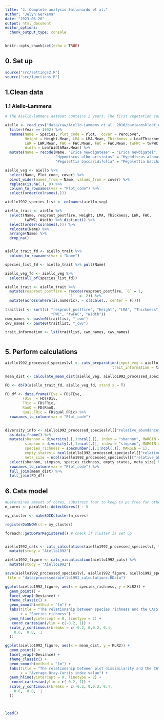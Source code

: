 ```yaml
---
title: "3. Complete analysis Eallonardo et al."
author: "Jelyn Gerkema"
date: "2023-06-20"
output: html_document
editor_options: 
  chunk_output_type: console
---
```


```r
knitr::opts_chunk$set(echo = TRUE)

```

## 0. Set up
```r
source("src/settings2.R")
source("src/functions.R")

```

## 1.Clean data


### 1.1 Aiello-Lammens 
```r





# The Aiello-lammens dataset contains 2 years. The first vegetation survey was done in 1992. The second one in 2011. In 2011, they did two plots per location to account for differences caused by slight differences in the location. I will analyse the data separately. 

aiello <- read_csv("data/raw/Aiello-Lammens et al. 2016/baviaanskloof_data_dryad.csv") %>%
  filter(Year == 1992) %>%
  rename(Name = Species, Plot_code = Plot,  cover = PercCover,
         Height = Height.Mean, LMA = LMA.Mean, Thickness = LeafThickness.Mean,
         LWR = LWR.Mean, FWC = FWC.Mean, FWC = FWC.Mean, twFWC = twFWC.Mean,
         Width = LeafWidthMax.Mean) %>%
  mutate(Name = recode(Name, "Erica newdigateae" = "Erica newdigatei",
                       "Hypodiscus albo-aristatus" = "Hypodiscus alboaristatus",
                       "Pegolettia baccaridifolia" = "Pegolettia baccharidifolia"))

aiello_veg <- aiello %>%
  select(Name, Plot_code, cover) %>%
  pivot_wider(names_from = Name, values_from = cover) %>%
  replace(is.na(.), 0) %>%
  column_to_rownames(var = "Plot_code") %>%
  select(order(colnames(.)))

aiello1992_species_list <- colnames(aiello_veg)

aiello_trait <- aiello %>%
  select(Name, resprout_postfire, Height, LMA, Thickness, LWR, FWC,
         twFWC, Width) %>% distinct() %>%
  select(order(colnames(.))) %>%
  relocate(Name) %>%
  arrange(Name) %>%
  drop_na()


aiello_trait_fd <- aiello_trait %>%
  column_to_rownames(var = "Name") 

species_list_fd <- aiello_trait %>% pull(Name)

aiello_veg_fd <- aiello_veg %>%
  select(all_of(species_list_fd))

aiello_trait <- aiello_trait %>%
  mutate(resprout_postfire = recode(resprout_postfire, `0` = 1,
                             `1`  =  2)) %>%
  mutate(across(where(is.numeric), ~ c(scale(., center = F)))) 
  
traitlist <- sort(c( "resprout_postfire", "Height", "LMA", "Thickness", "LWR", 
                     "FWC", "twFWC", "Width"))
cwm_names <- paste0(traitlist, "_cwm")
cwv_names <- paste0(traitlist, "_cwv")

trait_information <- lst(traitlist, cwm_names, cwv_names)



``` 


## 5. Perform calculations
```r

aiello1992_processed_specieslvl <- cats_preparation(input_veg = aiello_veg, input_trait = aiello_trait, cutoff_value =  0.8, 
                                                 trait_information = trait_information, trait_detail = "Study")

mean_dist <- calculate_mean_dist(aiello_veg, aiello1992_processed_specieslvl)

FD <- dbFD(aiello_trait_fd, aiello_veg_fd, stand.x = T)

FD_df <- data.frame(FEve = FD$FEve,
        FDiv  = FD$FDiv,
        FRic = FD$FRic,
        RaoQ = FD$RaoQ,
        qual.FRic = FD$qual.FRic) %>%
  rownames_to_column(var = "Plot_code")
  

diversity_info <- aiello1992_processed_specieslvl[["relative_abundances"]][["matrix4traits_prop"]] %>% 
  as.data.frame() %>% 
  mutate(shannon = diversity(.[,1:ncol(.)], index = "shannon", MARGIN = 1, base = exp(1)),
         simpson = diversity(.[,1:ncol(.)], index = "simpson", MARGIN = 1, base =exp(1)),
         species_richness = specnumber(.[,1:ncol(.)], MARGIN = 1),
         empty_states = ncol(aiello1992_processed_specieslvl[["relative_abundances"]][["matrix4traits_prop"]]) - species_richness,
         meta_size = ncol(aiello1992_processed_specieslvl[["relative_abundances"]][["matrix4traits_prop"]])) %>%
  select(shannon, simpson, species_richness, empty_states, meta_size) %>% # base = exp(1) gives the shannon index a log e base
  rownames_to_column(var = "Plot_code") %>% 
  full_join(mean_dist) %>%
  full_join(FD_df)

```



## 6. Cats model
```r

#Determines amount of cores, substract four to keep to pc free for other processes.
n_cores <- parallel::detectCores() - 5 

my_cluster <- makeSOCKcluster(n_cores)

registerDoSNOW(cl = my_cluster)

foreach::getDoParRegistered() # check if cluster is set up


aiello1992_cats <- cats_calculations(aiello1992_processed_specieslvl, trait_information, trait_detail = "Study") %>%
  mutate(study = "Aiello1992")

aiello1992_figure <- cats_visualisation(aiello1992_cats) %>%
  mutate(study = "Aiello1992")

save(aiello1992_processed_specieslvl, aiello1992_figure, aiello1992_species_list, aiello1992_cats,
 file = "data/processed/aiello1992_calculations.RData")

ggplot(aiello1992_figure, aes(x = species_richness, y = KLR2)) +
  geom_point() +
  facet_wrap(~Deviance) + 
  theme_classic() +
  geom_smooth(method = "lm") + 
  labs(title = "The relationship between species richness and the CATS decomposition - Aiello-Lammers et al. 2016",
       x = "Species richness") +
  geom_hline(yintercept = 0, linetype = 2) +
   coord_cartesian(ylim = c(-0.2, 1)) +
  scale_y_continuous(breaks = c(-0.2, 0,0.2, 0.4, 
    0.6,  0.8,  1
  )) 

ggplot(aiello1992_figure, aes(x = mean_dist, y = KLR2)) +
  geom_point() +
  facet_wrap(~Deviance) + 
  theme_classic() +
  geom_smooth(method = "lm") + 
  labs(title = "The relationship between plot dissimilarity and the CATS decomposition - Aiello-Lammers et al. 2016",
       x = "Average Bray-Curtis index value") +
  geom_hline(yintercept = 0, linetype = 2) +
   coord_cartesian(ylim = c(-0.2, 1)) +
  scale_y_continuous(breaks = c(-0.2, 0,0.2, 0.4, 
    0.6,  0.8,  1
  )) 



load()


``` 